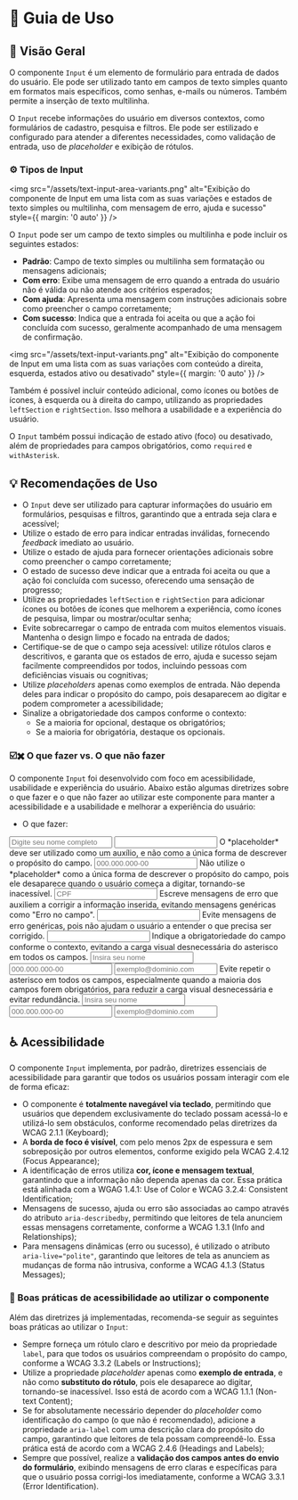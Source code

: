 
<Meta title="Componentes/Input/Guia de Uso" />

# 🧭  Guia de Uso

## 📘 Visão Geral

O componente `Input` é um elemento de formulário para entrada de dados do usuário. Ele pode ser utilizado tanto em campos de texto simples quanto em formatos mais específicos, como senhas, e-mails ou números. Também permite a inserção de texto multilinha.

O `Input` recebe informações do usuário em diversos contextos, como formulários de cadastro, pesquisa e filtros. Ele pode ser estilizado e configurado para atender a diferentes necessidades, como validação de entrada, uso de *placeholder* e exibição de rótulos.

### ⚙️ Tipos de Input

<img src="/assets/text-input-area-variants.png" alt="Exibição do componente de Input em uma lista com as suas variações e estados de texto simples ou multilinha, com mensagem de erro, ajuda e sucesso" style={{ margin: '0 auto' }} />

O `Input` pode ser um campo de texto simples ou multilinha e pode incluir os seguintes estados:

- **Padrão**: Campo de texto simples ou multilinha sem formatação ou mensagens adicionais;
- **Com erro**: Exibe uma mensagem de erro quando a entrada do usuário não é válida ou não atende aos critérios esperados;
- **Com ajuda**: Apresenta uma mensagem com instruções adicionais sobre como preencher o campo corretamente;
- **Com sucesso**: Indica que a entrada foi aceita ou que a ação foi concluída com sucesso, geralmente acompanhado de uma mensagem de confirmação.

<img src="/assets/text-input-variants.png" alt="Exibição do componente de Input em uma lista com as suas variações com conteúdo a direita, esquerda, estados ativo ou desativado" style={{ margin: '0 auto' }} />

Também é possível incluir conteúdo adicional, como ícones ou botões de ícones, à esquerda ou à direita do campo, utilizando as propriedades `leftSection` e `rightSection`. Isso melhora a usabilidade e a experiência do usuário.

O `Input` também possui indicação de estado ativo (foco) ou desativado, além de propriedades para campos obrigatórios, como `required` e `withAsterisk`.

## 💡 Recomendações de Uso

- O `Input` deve ser utilizado para capturar informações do usuário em formulários, pesquisas e filtros, garantindo que a entrada seja clara e acessível;
- Utilize o estado de erro para indicar entradas inválidas, fornecendo *feedback* imediato ao usuário.
- Utilize o estado de ajuda para fornecer orientações adicionais sobre como preencher o campo corretamente;
- O estado de sucesso deve indicar que a entrada foi aceita ou que a ação foi concluída com sucesso, oferecendo uma sensação de progresso;
- Utilize as propriedades `leftSection` e `rightSection` para adicionar ícones ou botões de ícones que melhorem a experiência, como ícones de pesquisa, limpar ou mostrar/ocultar senha;
- Evite sobrecarregar o campo de entrada com muitos elementos visuais. Mantenha o design limpo e focado na entrada de dados;
- Certifique-se de que o campo seja acessível: utilize rótulos claros e descritivos, e garanta que os estados de erro, ajuda e sucesso sejam facilmente compreendidos por todos, incluindo pessoas com deficiências visuais ou cognitivas;
- Utilize *placeholders* apenas como exemplos de entrada. Não dependa deles para indicar o propósito do campo, pois desaparecem ao digitar e podem comprometer a acessibilidade;
- Sinalize a obrigatoriedade dos campos conforme o contexto:
  - Se a maioria for opcional, destaque os obrigatórios;
  - Se a maioria for obrigatória, destaque os opcionais.


### ☑️✖️ O que fazer vs. O que não fazer

O componente `Input` foi desenvolvido com foco em acessibilidade, usabilidade e experiência do usuário. Abaixo estão algumas diretrizes sobre o que fazer e o que não fazer ao utilizar este componente para manter a acessibilidade e a usabilidade e melhorar a experiência do usuário:

- O que fazer:

<Title component="h1" className="!text-h5">Utilize rótulos claros e descritivos para cada campo de entrada, garantindo que todos os usuários compreendam o propósito do campo.</Title>

<Grid cols="grid-cols-1 md:grid-cols-2" colGap="gap-x-sm" rowGap="gap-y-sm" className="!mb-2xl !mt-lg">
  <Flex direction="flex-col" rowGap="gap-x-sm" colGap="gap-y-sm" radius="rounded-lg" paddingX="px-sm" paddingY="py-sm" className="border border-default-border">
    <Flex radius="rounded-full" paddingX="px-nano" paddingY="py-quark" className="bg-success !mb-sm">
      <Title component="h1" color="!text-typography-inverted" className="!text-h6 !mb-0 !whitespace-nowrap">✔ O que fazer</Title>
    </Flex>
    <Input label="Nome Completo" placeholder="Digite seu nome completo" readOnly full />
  </Flex>
  <Flex direction="flex-col" rowGap="gap-x-sm" colGap="gap-y-sm" radius="rounded-lg" paddingX="px-sm" paddingY="py-sm" className="border border-default-border">
    <Flex radius="rounded-full" paddingX="px-nano" paddingY="py-quark" className="bg-error !mb-sm">
      <Title component="h1" color="!text-typography-inverted" className="!text-h6 !mb-0 !whitespace-nowrap">✘ O que não fazer</Title>
    </Flex>
    <Input label="Insira aqui" readOnly full />
  </Flex>
</Grid>

<Title component="h1" className="!text-h5">Use o *placeholder* para auxiliar o usuário com intruções ou exemplos de entrada, mas não dependa exclusivamente dele para descrever o propósito do campo.</Title>

<Grid cols="grid-cols-1 md:grid-cols-2" colGap="gap-x-sm" rowGap="gap-y-sm" className="!mb-2xl !mt-lg">
  <Flex direction="flex-col" rowGap="gap-x-sm" colGap="gap-y-sm" radius="rounded-lg" paddingX="px-sm" paddingY="py-sm" className="border border-default-border">
    <Flex direction="flex-col" rowGap="gap-x-sm" colGap="gap-y-nano" className="!mb-sm">
      <Flex radius="rounded-full" paddingX="px-nano" paddingY="py-quark" className="bg-success">
        <Title component="h1" color="!text-typography-inverted" className="!text-h6 !mb-0 !whitespace-nowrap">✔ O que fazer</Title>
      </Flex>
      <Text className="!m-0">O *placeholder* deve ser utilizado como um auxílio, e não como a única forma de descrever o propósito do campo.</Text>
    </Flex>
    <Flex rowGap="gap-x-sm" width="w-full">
      <Input label="CPF" placeholder="000.000.000-00" readOnly full />
    </Flex>
  </Flex>
  <Flex direction="flex-col" rowGap="gap-x-sm" colGap="gap-y-sm" radius="rounded-lg" paddingX="px-sm" paddingY="py-sm" className="border border-default-border">
    <Flex direction="flex-col" rowGap="gap-x-sm" colGap="gap-y-nano" className="!mb-sm">
      <Flex radius="rounded-full" paddingX="px-nano" paddingY="py-quark" className="bg-error">
        <Title component="h1" color="!text-typography-inverted" className="!text-h6 !mb-0 !whitespace-nowrap">✘ O que não fazer</Title>
      </Flex>
      <Text className="!m-0">Não utilize o *placeholder* como a única forma de descrever o propósito do campo, pois ele desaparece quando o usuário começa a digitar, tornando-se inacessível.</Text>
    </Flex>
    <Flex rowGap="gap-x-sm" width="w-full">
      <Input placeholder="CPF" readOnly full />
    </Flex>
  </Flex>
</Grid>

<Title component="h1" className="!text-h5">Sempre que possível, realize a validação dos campos antes do envio do formulário, exibindo mensagens de erro claras e específicas para que o usuário possa corrigi-los imediatamente.</Title>

<Grid cols="grid-cols-1 md:grid-cols-2" colGap="gap-x-sm" rowGap="gap-y-sm" className="!mb-2xl !mt-lg">
  <Flex direction="flex-col" rowGap="gap-x-sm" colGap="gap-y-sm" radius="rounded-lg" paddingX="px-sm" paddingY="py-sm" className="border border-default-border">
    <Flex direction="flex-col" rowGap="gap-x-sm" colGap="gap-y-nano" className="!mb-sm">
      <Flex radius="rounded-full" paddingX="px-nano" paddingY="py-quark" className="bg-success">
        <Title component="h1" color="!text-typography-inverted" className="!text-h6 !mb-0 !whitespace-nowrap">✔ O que fazer</Title>
      </Flex>
      <Text className="!m-0">Escreve mensagens de erro que auxiliem a corrigir a informação inserida, evitando mensagens genéricas como "Erro no campo".</Text>
    </Flex>
    <Flex rowGap="gap-x-sm" width="w-full">
      <Input label="Nova senha" readOnly full errorText="A nova senha deve conter pelo menos 5 caracteres" className="sb-unstyled" />
    </Flex>
  </Flex>
  <Flex direction="flex-col" rowGap="gap-x-sm" colGap="gap-y-sm" radius="rounded-lg" paddingX="px-sm" paddingY="py-sm" className="border border-default-border">
    <Flex direction="flex-col" rowGap="gap-x-sm" colGap="gap-y-nano" className="!mb-sm">
      <Flex radius="rounded-full" paddingX="px-nano" paddingY="py-quark" className="bg-error">
        <Title component="h1" color="!text-typography-inverted" className="!text-h6 !mb-0 !whitespace-nowrap">✘ O que não fazer</Title>
      </Flex>
      <Text className="!m-0">Evite mensagens de erro genéricas, pois não ajudam o usuário a entender o que precisa ser corrigido.</Text>
    </Flex>
    <Flex rowGap="gap-x-sm" width="w-full">
      <Input label="Nova senha" readOnly full errorText="Senha inválida" className="sb-unstyled" />
    </Flex>
  </Flex>
</Grid>

<Title component="h1" className="!text-h5">Dê preferência a indicar a obrigatoriedade do campo de acordo com o contexto, utilizando o asterisco (*) para campos obrigatórios apenas quando a maioria dos campos forem opcionais.</Title>

<Grid cols="grid-cols-1 md:grid-cols-2" colGap="gap-x-sm" rowGap="gap-y-sm" className="!mb-2xl !mt-lg">
  <Flex direction="flex-col" rowGap="gap-x-sm" colGap="gap-y-sm" radius="rounded-lg" paddingX="px-sm" paddingY="py-sm" className="border border-default-border">
    <Flex direction="flex-col" rowGap="gap-x-sm" colGap="gap-y-nano" className="!mb-sm">
      <Flex radius="rounded-full" paddingX="px-nano" paddingY="py-quark" className="bg-success">
        <Title component="h1" color="!text-typography-inverted" className="!text-h6 !mb-0 !whitespace-nowrap">✔ O que fazer</Title>
      </Flex>
      <Text className="!m-0">Indique a obrigatoriedade do campo conforme o contexto, evitando a carga visual desnecessária do asterisco em todos os campos.</Text>
    </Flex>
    <Flex colGap="gap-y-sm" direction="flex-col" width="w-full">
      <Input label="Nome" placeholder="Insira seu nome" readOnly full withAsterisk required className="sb-unstyled" />
      <Input label="CPF" placeholder="000.000.000-00" readOnly full />
      <Input label="E-mail" placeholder="exemplo@dominio.com" readOnly full />
    </Flex>
  </Flex>
  <Flex direction="flex-col" rowGap="gap-x-sm" colGap="gap-y-sm" radius="rounded-lg" paddingX="px-sm" paddingY="py-sm" className="border border-default-border">
    <Flex direction="flex-col" rowGap="gap-x-sm" colGap="gap-y-nano" className="!mb-sm">
      <Flex radius="rounded-full" paddingX="px-nano" paddingY="py-quark" className="bg-error">
        <Title component="h1" color="!text-typography-inverted" className="!text-h6 !mb-0 !whitespace-nowrap">✘ O que não fazer</Title>
      </Flex>
      <Text className="!m-0">Evite repetir o asterisco em todos os campos, especialmente quando a maioria dos campos forem obrigatórios, para reduzir a carga visual desnecessária e evitar redundância.</Text>
    </Flex>
    <Flex colGap="gap-y-sm" direction="flex-col" width="w-full">
      <Input label="Nome" placeholder="Insira seu nome" readOnly full withAsterisk required />
      <Input label="CPF" placeholder="000.000.000-00" readOnly full withAsterisk required />
      <Input label="E-mail" placeholder="exemplo@dominio.com" readOnly full withAsterisk required />
    </Flex>
  </Flex>
</Grid>

## ♿ Acessibilidade

O componente `Input` implementa, por padrão, diretrizes essenciais de acessibilidade para garantir que todos os usuários possam interagir com ele de forma eficaz:

- O componente é **totalmente navegável via teclado**, permitindo que usuários que dependem exclusivamente do teclado possam acessá-lo e utilizá-lo sem obstáculos, conforme recomendado pelas diretrizes da <Link className="sb-unstyled text-sm" href="https://www.w3.org/WAI/WCAG21/Understanding/keyboard.html" target="_blank">WCAG 2.1.1 (Keyboard)</Link>;
- A **borda de foco é visível**, com pelo menos 2px de espessura e sem sobreposição por outros elementos, conforme exigido pela <Link className="sb-unstyled text-sm" href="https://www.w3.org/WAI/WCAG22/Understanding/focus-appearance-enhanced" target="_blank">WCAG 2.4.12 (Focus Appearance)</Link>;
- A identificação de erros utiliza **cor, ícone e mensagem textual**, garantindo que a informação não dependa apenas da cor. Essa prática está alinhada com a <Link className="sb-unstyled text-sm" href="https://www.w3.org/WAI/WCAG21/Understanding/use-of-color" target="_blank">WGAG 1.4.1: Use of Color</Link> e  <Link className="sb-unstyled text-sm" href="https://www.w3.org/WAI/WCAG21/Understanding/consistent-identification.html" target="_blank">WCAG 3.2.4: Consistent Identification</Link>;
- Mensagens de sucesso, ajuda ou erro são associadas ao campo através do atributo `aria-describedby`, permitindo que leitores de tela anunciem essas mensagens corretamente, conforme a <Link className="sb-unstyled text-sm" href="https://www.w3.org/WAI/WCAG21/Understanding/info-and-relationships.html" target="_blank">WCAG 1.3.1 (Info and Relationships)</Link>;
- Para mensagens dinâmicas (erro ou sucesso), é utilizado o atributo `aria-live="polite"`, garantindo que leitores de tela as anunciem as mudanças de forma não intrusiva, conforme a <Link className="sb-unstyled text-sm" href="https://www.w3.org/WAI/WCAG21/Understanding/status-messages.html" target="_blank">WCAG 4.1.3 (Status Messages)</Link>;

### 📌 Boas práticas de acessibilidade ao utilizar o componente

Além das diretrizes já implementadas, recomenda-se seguir as seguintes boas práticas ao utilizar o `Input`:

- Sempre forneça um rótulo claro e descritivo por meio da propriedade `label`, para que todos os usuários compreendam o propósito do campo, conforme a <Link className="sb-unstyled text-sm" href="https://www.w3.org/WAI/WCAG21/Understanding/labels-or-instructions.html" target="_blank">WCAG 3.3.2 (Labels or Instructions)</Link>;
- Utilize a propriedade *placeholder* apenas como **exemplo de entrada**, e não como **substituto do rótulo**, pois ele desaparece ao digitar, tornando-se inacessível. Isso está de acordo com a <Link className="sb-unstyled text-sm" href="https://www.w3.org/WAI/WCAG21/Understanding/non-text-content.html" target="_blank">WCAG 1.1.1 (Non-text Content)</Link>;
- Se for absolutamente necessário depender do *placeholder* como identificação do campo (o que não é recomendado), adicione a propriedade `aria-label` com uma descrição clara do propósito do campo, garantindo que leitores de tela possam compreendê-lo. Essa prática está de acordo com a <Link className="sb-unstyled text-sm" href="https://www.w3.org/WAI/WCAG22/Understanding/headings-and-labels.html" target="_blank">WCAG 2.4.6 (Headings and Labels)</Link>;
- Sempre que possível, realize a **validação dos campos antes do envio do formulário**, exibindo mensagens de erro claras e específicas para que o usuário possa corrigi-los imediatamente, conforme a <Link className="sb-unstyled text-sm" href="https://www.w3.org/WAI/WCAG21/Understanding/error-identification.html" target="_blank">WCAG 3.3.1 (Error Identification)</Link>.